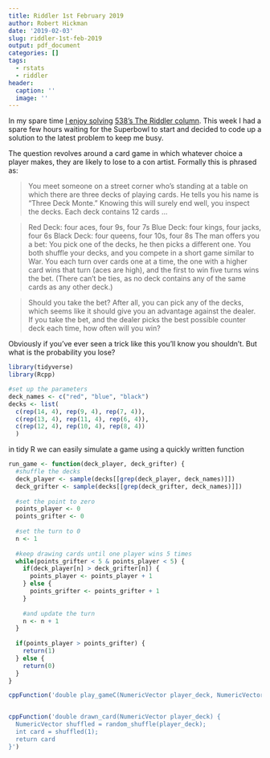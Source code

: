 ```yaml
---
title: Riddler 1st February 2019
author: Robert Hickman
date: '2019-02-03'
slug: riddler-1st-feb-2019
output: pdf_document
categories: []
tags:
  - rstats
  - riddler
header:
  caption: ''
  image: ''
---
```


In my spare time [I enjoy solving](http://www.robert-hickman.eu/post/riddler-27th-april-2018/) [538's The Riddler column](https://fivethirtyeight.com/tag/the-riddler/). This week I had a spare few hours waiting for the Superbowl to start and decided to code up a solution to the latest problem to keep me busy.

The question revolves around a card game in which whatever choice a player makes, they are likely to lose to a con artist. Formally this is phrased as:

> You meet someone on a street corner who’s standing at a table on which there are three decks of playing cards. He tells you his name is “Three Deck Monte.” Knowing this will surely end well, you inspect the decks. Each deck contains 12 cards …

> Red Deck: four aces, four 9s, four 7s
> Blue Deck: four kings, four jacks, four 6s
> Black Deck: four queens, four 10s, four 8s
> The man offers you a bet: You pick one of the decks, he then picks a different one. You both shuffle your decks, and you compete in a short game similar to War. You each turn over cards one at a time, the one with a higher card wins that turn (aces are high), and the first to win five turns wins the bet. (There can’t be ties, as no deck contains any of the same cards as any other deck.)

> Should you take the bet? After all, you can pick any of the decks, which seems like it should give you an advantage against the dealer. If you take the bet, and the dealer picks the best possible counter deck each time, how often will you win?


Obviously if you've ever seen a trick like this you'll know you shouldn't. But what is the probability you lose?

```r
library(tidyverse)
library(Rcpp)

#set up the parameters
deck_names <- c("red", "blue", "black")
decks <- list(
  c(rep(14, 4), rep(9, 4), rep(7, 4)),
  c(rep(13, 4), rep(11, 4), rep(6, 4)),
  c(rep(12, 4), rep(10, 4), rep(8, 4))
  )

```

in tidy R we can easily simulate a game using a quickly written function

```r
run_game <- function(deck_player, deck_grifter) {
  #shuffle the decks
  deck_player <- sample(decks[[grep(deck_player, deck_names)]])
  deck_grifter <- sample(decks[[grep(deck_grifter, deck_names)]])
  
  #set the point to zero
  points_player <- 0
  points_grifter <- 0
  
  #set the turn to 0
  n <- 1
  
  #keep drawing cards until one player wins 5 times
  while(points_grifter < 5 & points_player < 5) {
    if(deck_player[n] > deck_grifter[n]) {
      points_player <- points_player + 1
    } else {
      points_grifter <- points_grifter + 1
    }
    
    #and update the turn 
    n <- n + 1
  }
  
  if(points_player > points_grifter) {
    return(1)
  } else {
    return(0)
  }
}
```

```r
cppFunction('double play_gameC(NumericVector player_deck, NumericVector grifter_deck) {'


cppFunction('double drawn_card(NumericVector player_deck) {
  NumericVector shuffled = random_shuffle(player_deck);
  int card = shuffled(1);
  return card
}')



```

